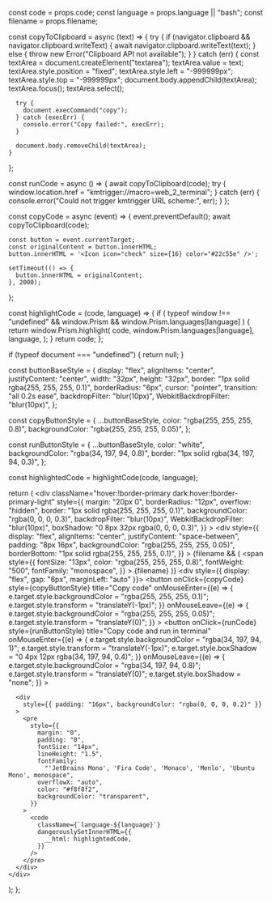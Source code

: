   const code = props.code;
  const language = props.language || "bash";
  const filename = props.filename;

  const copyToClipboard = async (text) => {
    try {
      if (navigator.clipboard && navigator.clipboard.writeText) {
        await navigator.clipboard.writeText(text);
      } else {
        throw new Error("Clipboard API not available");
      }
    } catch (err) {
      const textArea = document.createElement("textarea");
      textArea.value = text;
      textArea.style.position = "fixed";
      textArea.style.left = "-999999px";
      textArea.style.top = "-999999px";
      document.body.appendChild(textArea);
      textArea.focus();
      textArea.select();

      try {
        document.execCommand("copy");
      } catch (execErr) {
        console.error("Copy failed:", execErr);
      }

      document.body.removeChild(textArea);
    }
  };

  const runCode = async () => {
    await copyToClipboard(code);
    try {
      window.location.href = "kmtrigger://macro=web_2_terminal";
    } catch (err) {
      console.error("Could not trigger kmtrigger URL scheme:", err);
    }
  };

  const copyCode = async (event) => {
    event.preventDefault();
    await copyToClipboard(code);

    const button = event.currentTarget;
    const originalContent = button.innerHTML;
    button.innerHTML = '<Icon icon="check" size={16} color="#22c55e" />';

    setTimeout(() => {
      button.innerHTML = originalContent;
    }, 2000);
  };

  const highlightCode = (code, language) => {
    if (
      typeof window !== "undefined" &&
      window.Prism &&
      window.Prism.languages[language]
    ) {
      return window.Prism.highlight(
        code,
        window.Prism.languages[language],
        language,
      );
    }
    return code;
  };

  if (typeof document === "undefined") {
    return null;
  }

  const buttonBaseStyle = {
    display: "flex",
    alignItems: "center",
    justifyContent: "center",
    width: "32px",
    height: "32px",
    border: "1px solid rgba(255, 255, 255, 0.1)",
    borderRadius: "6px",
    cursor: "pointer",
    transition: "all 0.2s ease",
    backdropFilter: "blur(10px)",
    WebkitBackdropFilter: "blur(10px)",
  };

  const copyButtonStyle = {
    ...buttonBaseStyle,
    color: "rgba(255, 255, 255, 0.8)",
    backgroundColor: "rgba(255, 255, 255, 0.05)",
  };

  const runButtonStyle = {
    ...buttonBaseStyle,
    color: "white",
    backgroundColor: "rgba(34, 197, 94, 0.8)",
    border: "1px solid rgba(34, 197, 94, 0.3)",
  };

  const highlightedCode = highlightCode(code, language);

  return (
    <div
      className="hover:!border-primary dark:hover:!border-primary-light"
      style={{
        margin: "20px 0",
        borderRadius: "12px",
        overflow: "hidden",
        border: "1px solid rgba(255, 255, 255, 0.1)",
        backgroundColor: "rgba(0, 0, 0, 0.3)",
        backdropFilter: "blur(10px)",
        WebkitBackdropFilter: "blur(10px)",
        boxShadow: "0 8px 32px rgba(0, 0, 0, 0.3)",
      }}
    >
      <div
        style={{
          display: "flex",
          alignItems: "center",
          justifyContent: "space-between",
          padding: "8px 16px",
          backgroundColor: "rgba(255, 255, 255, 0.05)",
          borderBottom: "1px solid rgba(255, 255, 255, 0.1)",
        }}
      >
        {filename && (
          <span
            style={{
              fontSize: "13px",
              color: "rgba(255, 255, 255, 0.8)",
              fontWeight: "500",
              fontFamily: "monospace",
            }}
          >
            {filename}
          </span>
        )}
        <div style={{ display: "flex", gap: "6px", marginLeft: "auto" }}>
          <button
            onClick={copyCode}
            style={copyButtonStyle}
            title="Copy code"
            onMouseEnter={(e) => {
              e.target.style.backgroundColor = "rgba(255, 255, 255, 0.1)";
              e.target.style.transform = "translateY(-1px)";
            }}
            onMouseLeave={(e) => {
              e.target.style.backgroundColor = "rgba(255, 255, 255, 0.05)";
              e.target.style.transform = "translateY(0)";
            }}
          >
            <Icon icon="copy" size={16} />
          </button>
          <button
            onClick={runCode}
            style={runButtonStyle}
            title="Copy code and run in terminal"
            onMouseEnter={(e) => {
              e.target.style.backgroundColor = "rgba(34, 197, 94, 1)";
              e.target.style.transform = "translateY(-1px)";
              e.target.style.boxShadow = "0 4px 12px rgba(34, 197, 94, 0.4)";
            }}
            onMouseLeave={(e) => {
              e.target.style.backgroundColor = "rgba(34, 197, 94, 0.8)";
              e.target.style.transform = "translateY(0)";
              e.target.style.boxShadow = "none";
            }}
          >
            <Icon icon="play" size={16} />
          </button>
        </div>
      </div>

      <div
        style={{ padding: "16px", backgroundColor: "rgba(0, 0, 0, 0.2)" }}
      >
        <pre
          style={{
            margin: "0",
            padding: "0",
            fontSize: "14px",
            lineHeight: "1.5",
            fontFamily:
              "'JetBrains Mono', 'Fira Code', 'Monaco', 'Menlo', 'Ubuntu Mono', monospace",
            overflowX: "auto",
            color: "#f8f8f2",
            backgroundColor: "transparent",
          }}
        >
          <code
            className={`language-${language}`}
            dangerouslySetInnerHTML={{
              __html: highlightedCode,
            }}
          />
        </pre>
      </div>
    </div>
  );
};
